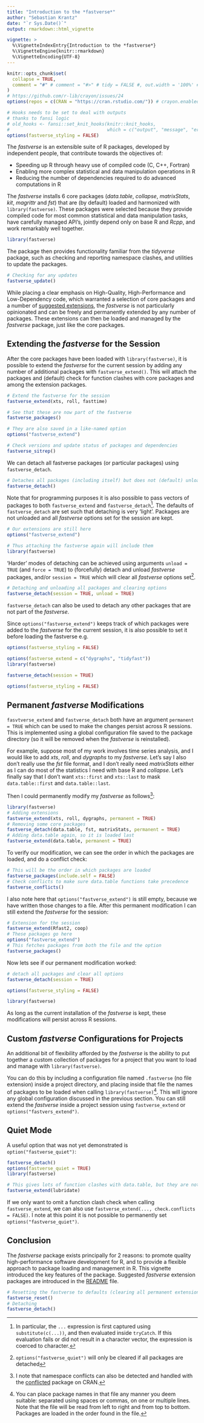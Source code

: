 ```yaml
---
title: "Introduction to the *fastverse*"
author: "Sebastian Krantz"
date: "`r Sys.Date()`"
output: rmarkdown::html_vignette

vignette: >
  %\VignetteIndexEntry{Introduction to the *fastverse*}
  %\VignetteEngine{knitr::rmarkdown}
  %\VignetteEncoding{UTF-8}
---
```


```r
knitr::opts_chunk$set(
  collapse = TRUE,
  comment = "#" # comment = "#>" # tidy = FALSE #, out.width = '100%' #,  cache = FALSE
)
# https://github.com/r-lib/crayon/issues/24
options(repos = c(CRAN = "https://cran.rstudio.com/")) # crayon.enabled = TRUE

# Hooks needs to be set to deal with outputs
# thanks to fansi logic
# old_hooks <- fansi::set_knit_hooks(knitr::knit_hooks, 
#                                    which = c("output", "message", "error"))
options(fastverse_styling = FALSE)
```

The *fastverse* is an extensible suite of R packages, developed by independent people,
that contribute towards the objectives of:

- Speeding up R through heavy use of compiled code (C, C++, Fortran)
- Enabling more complex statistical and data manipulation operations in R
- Reducing the number of dependencies required to do advanced computations in R

The *fastverse* installs 6 core packages (*data.table*, *collapse*, *matrixStats*, *kit*, *magrittr* and *fst*) that are (by default) loaded and harmonized with `library(fastverse)`. These packages were selected because they provide compiled code for most common statistical and data manipulation tasks, have carefully managed API's, jointly depend only on base R and *Rcpp*, and work remarkably well together. 

```r
library(fastverse)
```

The package then provides functionality familiar from the *tidyverse* package, such as checking and reporting namespace clashes, and utilities to update the packages. 

```r
# Checking for any updates
fastverse_update()
```

While placing a clear emphasis on High-Quality, High-Performance and Low-Dependency code, which warranted a selection of core packages and a number of [suggested extensions](link), the *fastverse* is not particularly opinionated and can be freely and permanently extended by any number of packages. These extensions can then be loaded and managed by the *fastverse* package, just like the core packages. 

## Extending the *fastverse* for the Session
After the core packages have been loaded with `library(fastverse)`, it is possible to extend the *fastverse* for the current session by adding any number of additional packages with `fastverse_extend()`. This will attach the packages and (default) check for function clashes with core packages and among the extension packages. 

```r
# Extend the fastverse for the session
fastverse_extend(xts, roll, fasttime)

# See that these are now part of the fastverse
fastverse_packages()

# They are also saved in a like-named option 
options("fastverse_extend")

# Check versions and update status of packages and dependencies
fastverse_sitrep()
```

We can detach all fastverse packages (or particular packages) using `fastverse_detach`.

```r
# Detaches all packages (including itself) but does not (default) unload them
fastverse_detach()
```

Note that for programming purposes it is also possible to pass vectors of packages to both `fastverse_extend` and `fastverse_detach`^[In particular, the `...` expression is first captured using `substitute(c(...))`, and then evaluated inside `tryCatch`. If this evaluation fails or did not result in a character vector, the expression is coerced to character.]. The defaults of `fastverse_detach` are set such that detaching is very 'light'. Packages are not unloaded and all *fastverse* options set for the session are kept.

```r
# Our extensions are still here
options("fastverse_extend")

# Thus attaching the fastverse again will include them
library(fastverse)
```

'Harder' modes of detaching can be achieved using arguments `unload = TRUE` (and `force = TRUE`) to (forcefully) detach and unload *fastverse* packages, and/or `session = TRUE` which will clear all *fastverse* options set^[`options("fastverse_quiet")` will only be cleared if all packages are detached]. 
```r
# Detaching and unloading all packages and clearing options
fastverse_detach(session = TRUE, unload = TRUE)
```

`fastverse_detach` can also be used to detach any other packages that are not part of the *fastverse*. 

Since `options("fastverse_extend")` keeps track of which packages were added to the *fastverse* for the current session, it is also possible to set it before loading the fastverse e.g. 
```r
options(fastverse_styling = FALSE)
```
```r
options(fastverse_extend = c("dygraphs", "tidyfast"))
library(fastverse)

fastverse_detach(session = TRUE)
```
```r
options(fastverse_styling = FALSE)
```

## Permanent *fastverse* Modifications

`fasvtverse_extend` and `fastverse_detach` both have an argument `permanent = TRUE` which can be used to make the changes persist across R sessions. This is implemented using a global configuration file saved to the package directory (so it will be removed when the *fastverse* is reinstalled). 

For example, suppose most of my work involves time series analysis, and I would like to add *xts*, *roll*, and *dygraphs* to my *fastverse*. Let's say I also don't really use the *fst* file format, and I don't really need *matrixStats* either as I can do most of the statistics I need with base R and *collapse*. Let's finally say that I don't want `xts::first` and `xts::last` to mask `data.table::first` and `data.table::last`.

Then I could permanently modify my *fastverse* as follows^[I note that namespace conflicts can also be detected and handled with the [conflicted](<https://cran.r-project.org/package=conflicted>) package on CRAN.]: 

```r
library(fastverse)
# Adding extensions
fastverse_extend(xts, roll, dygraphs, permanent = TRUE)
# Removing some core packages
fastverse_detach(data.table, fst, matrixStats, permanent = TRUE)
# Adding data.table again, so it is loaded last
fastverse_extend(data.table, permanent = TRUE)
```

To verify our modification, we can see the order in which the packages are loaded, and do a conflict check:

```r
# This will be the order in which packages are loaded
fastverse_packages(include.self = FALSE)
# Check conflicts to make sure data.table functions take precedence
fastverse_conflicts()
```

I also note here that `options("fastverse_extend")` is still empty, because we have written those changes to a file. After this permanent modification I can still extend the *fastverse* for the session:

```r
# Extension for the session
fastverse_extend(Rfast2, coop)
# These packages go here
options("fastverse_extend")
# This fetches packages from both the file and the option
fastverse_packages()
```

Now lets see if our permanent modification worked: 

```r
# detach all packages and clear all options
fastverse_detach(session = TRUE)
```
```r
options(fastverse_styling = FALSE)
```
```r
library(fastverse) 
```

As long as the current installation of the *fastverse* is kept, these modifications will persist across R sessions. 

## Custom *fastverse* Configurations for Projects

An additional bit of flexibility afforded by the *fastverse* is the ability to put together a custom collection of packages for a project that you want to load and manage with `library(fastverse)`.

You can do this by including a configuration file named `.fastverse` (no file extension) inside a project directory, and placing inside that file the names of packages to be loaded when calling `library(fastverse)`^[You can place package names in that file any manner you deem suitable: separated using spaces or commas, on one or multiple lines. Note that the file will be read from left to right and from top to bottom. Packages are loaded in the order found in the file.]. This will ignore any global configuration discussed in the previous section. You can still extend the *fastverse* inside a project session using `fastverse_extend` or `options("fastvers_extend")`. 

## Quiet Mode

A useful option that was not yet demonstrated is `option("fastverse_quiet")`:

```r
fastverse_detach()
options(fastverse_quiet = TRUE)
library(fastverse)

# This gives lots of function clashes with data.table, but they are not displayed in quiet mode
fastverse_extend(lubridate)
```

If we only want to omit a function clash check when calling `fastverse_extend`, we can also use `fastverse_extend(..., check.conflicts = FALSE)`. I note at this point it is not possible to permanently set `options("fastverse_quiet")`. 

## Conclusion

The *fastverse* package exists principally for 2 reasons: to promote quality high-performance software development for R, and to provide a flexible approach to package loading and management in R. This vignette introduced the key features of the package. Suggested *fastverse* extension packages are introduced in the [README](yyy) file. 

```r
# Resetting the fastverse to defaults (clearing all permanent extensions and options)
fastverse_reset()
# Detaching 
fastverse_detach()
```





